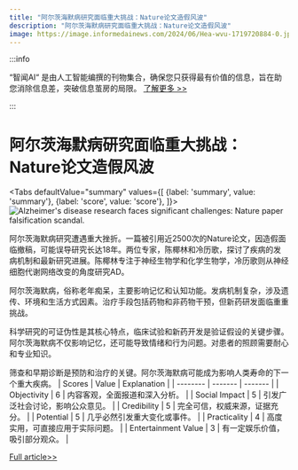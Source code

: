 ```yaml
---
title: "阿尔茨海默病研究面临重大挑战：Nature论文造假风波"
description: "阿尔茨海默病研究面临重大挑战：Nature论文造假风波"
image: https://image.informedainews.com/2024/06/Hea-wvu-1719720884-0.jpg
---
```



:::info

“智闻AI“ 是由人工智能编撰的刊物集合，确保您只获得最有价值的信息，旨在助您消除信息差，突破信息茧房的局限。  [了解更多 >>](/)

:::

# 阿尔茨海默病研究面临重大挑战：Nature论文造假风波


<Tabs
	defaultValue="summary"
	values={[
	{label: 'summary', value: 'summary'},
	{label: 'score', value: 'score'},
]}>
<TabItem value="summary">
<img
  src="https://image.informedainews.com/2024/06/Hea-wvu-1719720884-0.jpg"
  alt="Alzheimer's disease research faces significant challenges: Nature paper falsification scandal."
/>



阿尔茨海默病研究遭遇重大挫折。一篇被引用近2500次的Nature论文，因造假面临撤稿，可能误导研究长达18年。两位专家，陈椰林和冷历歌，探讨了疾病的发病机制和最新研究进展。陈椰林专注于神经生物学和化学生物学，冷历歌则从神经细胞代谢网络改变的角度研究AD。

阿尔茨海默病，俗称老年痴呆，主要影响记忆和认知功能。发病机制复杂，涉及遗传、环境和生活方式因素。治疗手段包括药物和非药物干预，但新药研发面临重重挑战。

科学研究的可证伪性是其核心特点，临床试验和新药开发是验证假设的关键步骤。阿尔茨海默病不仅影响记忆，还可能导致情绪和行为问题。对患者的照顾需要耐心和专业知识。

筛查和早期诊断是预防和治疗的关键。阿尔茨海默病可能成为影响人类寿命的下一个重大疾病。
</TabItem>
<TabItem value="score">
	| Scores     | Value   | Explanation |
	| -------- | ------- | ------- |
	| Objectivity  | 6    | 内容客观，全面报道和深入分析。    |
	| Social Impact | 5     | 引发广泛社会讨论，影响公众意见。    |
	| Credibility    | 5    | 完全可信，权威来源，证据充分。    |
	| Potential    | 5    | 几乎必然引发重大变化或事件。    |
	| Practicality    | 4    | 高度实用，可直接应用于实际问题。    |
	| Entertainment Value    | 3    | 有一定娱乐价值，吸引部分观众。    |
</TabItem>
</Tabs>

[Full article>>](https://www.mittrchina.com/news/detail/13451)
